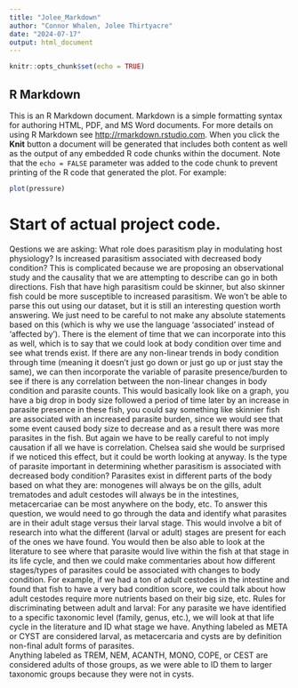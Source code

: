 ```yaml
---
title: "Jolee_Markdown"
author: "Connor Whalen, Jolee Thirtyacre"
date: "2024-07-17"
output: html_document
---
```


```r
knitr::opts_chunk$set(echo = TRUE)
```
## R Markdown
This is an R Markdown document. Markdown is a simple formatting syntax for authoring HTML, PDF, and MS Word documents. For more details on using R Markdown see <http://rmarkdown.rstudio.com>.
When you click the **Knit** button a document will be generated that includes both content as well as the output of any embedded R code chunks within the document. 
Note that the `echo = FALSE` parameter was added to the code chunk to prevent printing of the R code that generated the plot. For example: 
```r
plot(pressure)
```

# Start of actual project code. 

Qestions we are asking: 
What role does parasitism play in modulating host physiology?
Is increased parasitism associated with decreased body condition?
  This is complicated because we are proposing an observational study and the causality that we are attempting to describe can go in both directions. Fish that have high parasitism could be skinner, but also skinner fish could be more susceptible to increased parasitism. We won’t be able to parse this out using our dataset, but it is     still an interesting question worth answering. We just need to be careful to not make any absolute statements        based on this (which is why we use the language ‘associated’ instead of ‘affected by’). 
There is the element of time that we can incorporate into this as well, which is to say that we could look at body condition over time and see what trends exist. If there are any non-linear trends in body condition through time (meaning it doesn’t just go down or just go up or just stay the same), we can then incorporate the variable of parasite presence/burden to see if there is any correlation between the non-linear changes in body condition and parasite counts. This would basically look like on a graph, you have a big drop in body size followed a period of time later by an increase in parasite presence in these fish, you could say something like skinnier fish are associated with an increased parasite burden, since we would see that some event caused body size to decrease and as a result there was more parasites in the fish. But again we have to be really careful to not imply causation if all we have is correlation. Chelsea said she would be surprised if we noticed this effect, but it could be worth looking at anyway. 
Is the type of parasite important in determining whether parasitism is associated with decreased body condition?
Parasites exist in different parts of the body based on what they are: monogenes will always be on the gills, adult trematodes and adult cestodes will always be in the intestines, metacercariae can be most anywhere on the body, etc. 
To answer this question, we would need to go through the data and identify what parasites are in their adult stage versus their larval stage. This would involve a bit of research into what the different (larval or adult) stages are present for each of the ones we have found. You would then be also able to look at the literature to see where that parasite would live within the fish at that stage in its life cycle, and then we could make commentaries about how different stages/types of parasites could be associated with changes to body condition. For example, if we had a ton of adult cestodes in the intestine and found that fish to have a very bad condition score, we could talk about how adult cestodes require more nutrients based on their big size, etc. 
Rules for discriminating between adult and larval: 
For any parasite we have identified to a specific taxonomic level (family, genus, etc.), we will look at that life cycle in the literature and ID what stage we have. 
Anything labeled as META or CYST are considered larval, as metacercaria and cysts are by definition non-final adult forms of parasites.  
Anything labeled as TREM, NEM, ACANTH, MONO, COPE, or CEST are considered adults of those groups, as we were able to ID them to larger taxonomic groups because they were not in cysts. 


